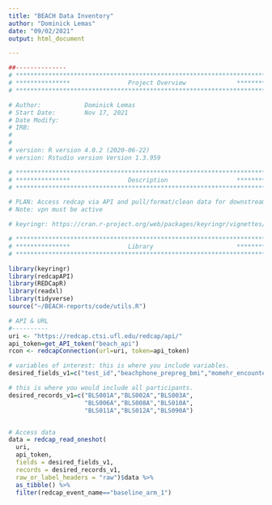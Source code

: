 ```yaml
---
title: "BEACH Data Inventory"
author: "Dominick Lemas"
date: "09/02/2021"
output: html_document

---
```


```r
##-------------- 
# **************************************************************************** #
# ***************                Project Overview              *************** #
# **************************************************************************** #

# Author:            Dominick Lemas
# Start Date:        Nov 17, 2021 
# Date Modify:       
# IRB:               
#                   
#
# version: R version 4.0.2 (2020-06-22)
# version: Rstudio version Version 1.3.959 

# **************************************************************************** #
# ***************                Description                   *************** #
# **************************************************************************** #

# PLAN: Access redcap via API and pull/format/clean data for downstream analysis.
# Note: vpn must be active

# keyringr: https://cran.r-project.org/web/packages/keyringr/vignettes/Avoiding_plain_text_passwords_in_R_with_keyringr.html

```


```r

# **************************************************************************** #
# ***************                Library                       *************** #
# **************************************************************************** #

library(keyringr)
library(redcapAPI)
library(REDCapR)
library(readxl)
library(tidyverse)
source("~/BEACH-reports/code/utils.R")

```

```r

# API & URL
#----------
uri <- "https://redcap.ctsi.ufl.edu/redcap/api/"
api_token=get_API_token("beach_api")
rcon <- redcapConnection(url=uri, token=api_token)

# variables of interest: this is where you include variables. 
desired_fields_v1=c("test_id","beachphone_prepreg_bmi","momehr_encounter_bmi")

# this is where you would include all participants. 
desired_records_v1=c("BLS001A","BLS002A","BLS003A",
                     "BLS006A","BLS008A","BLS010A",
                     "BLS011A","BLS012A","BLS090A")


# Access data
data = redcap_read_oneshot(
  uri,
  api_token,
  fields = desired_fields_v1,
  records = desired_records_v1,
  raw_or_label_headers = "raw")$data %>%
  as_tibble() %>%
  filter(redcap_event_name=="baseline_arm_1") 



```

